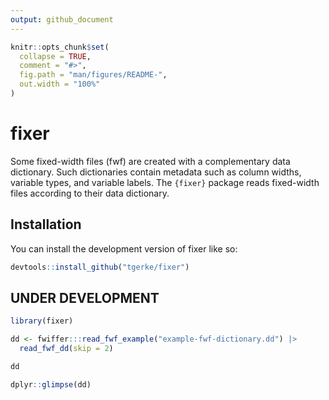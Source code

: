 ```yaml
---
output: github_document
---
```


<!-- README.md is generated from README.Rmd. Please edit that file -->

```r
knitr::opts_chunk$set(
  collapse = TRUE,
  comment = "#>",
  fig.path = "man/figures/README-",
  out.width = "100%"
)
```

# fixer

<!-- badges: start -->
<!-- badges: end -->

Some fixed-width files (fwf) are created with a complementary data dictionary. Such dictionaries contain metadata such as column widths, variable types, and variable labels. The `{fixer}` package reads fixed-width files according to their data dictionary. 

## Installation

You can install the development version of fixer like so:

``` r
devtools::install_github("tgerke/fixer")
```

## UNDER DEVELOPMENT

```r
library(fixer)

dd <- fwiffer:::read_fwf_example("example-fwf-dictionary.dd") |> 
  read_fwf_dd(skip = 2)

dd

dplyr::glimpse(dd)
```
